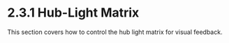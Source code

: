 
<Meta title="2. Fundamentals of Robotics/2.3 Outputs/2.3.1 Hub-Light Matrix" />

# 2.3.1 Hub-Light Matrix

This section covers how to control the hub light matrix for visual feedback.
